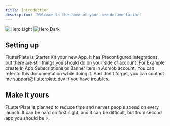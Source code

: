 ```yaml
---
title: Introduction
description: 'Welcome to the home of your new documentation'
---
```


<img
  className="block dark:hidden"
  src="/images/hero-light.svg"
  alt="Hero Light"
/>
<img
  className="hidden dark:block"
  src="/images/hero-dark.svg"
  alt="Hero Dark"
/>

## Setting up


FlutterPlate is Starter Kit your new App. It has Preconfigured integrations, but there are still things you should do on your side of account. For Example create In App Subscriptions or Banner item in Admob account. You can refer to this documentation while doing it. And don't forget, you can contact me support@flutterplate.dev if you have troubles.

## Make it yours


FLutterPlate is planned to reduce time and nerves people spend on every launch. It can be hard on first sight, and it can be difficult, but from second app you should be ⚡️.
